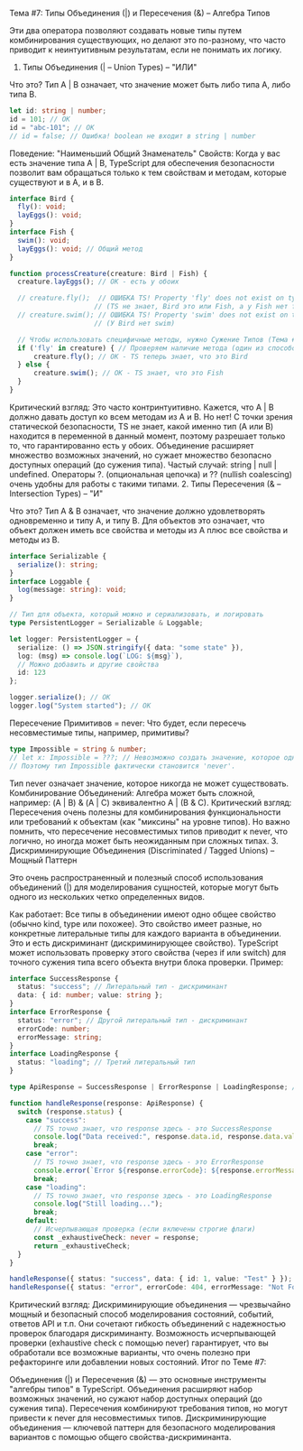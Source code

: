 Тема #7: Типы Объединения (|) и Пересечения (&) – Алгебра Типов

Эти два оператора позволяют создавать новые типы путем комбинирования существующих, но делают это по-разному, что часто приводит к неинтуитивным результатам, если не понимать их логику.

1. Типы Объединения (| – Union Types) – "ИЛИ"

Что это? Тип A | B означает, что значение может быть либо типа A, либо типа B.
```typescript
let id: string | number;
id = 101; // OK
id = "abc-101"; // OK
// id = false; // Ошибка! boolean не входит в string | number
```
Поведение: "Наименьший Общий Знаменатель" Свойств: Когда у вас есть значение типа A | B, TypeScript для обеспечения безопасности позволит вам обращаться только к тем свойствам и методам, которые существуют и в A, и в B.
```typescript
interface Bird {
  fly(): void;
  layEggs(): void;
}
interface Fish {
  swim(): void;
  layEggs(): void; // Общий метод
}

function processCreature(creature: Bird | Fish) {
  creature.layEggs(); // OK - есть у обоих

  // creature.fly();  // ОШИБКА TS! Property 'fly' does not exist on type 'Bird | Fish'.
                     // (TS не знает, Bird это или Fish, а у Fish нет fly)
  // creature.swim(); // ОШИБКА TS! Property 'swim' does not exist on type 'Bird | Fish'.
                     // (У Bird нет swim)

  // Чтобы использовать специфичные методы, нужно Сужение Типов (Тема #8)
  if ('fly' in creature) { // Проверяем наличие метода (один из способов сужения)
      creature.fly(); // OK - TS теперь знает, что это Bird
  } else {
      creature.swim(); // OK - TS знает, что это Fish
  }
}
```
Критический взгляд: Это часто контринтуитивно. Кажется, что A | B должно давать доступ ко всем методам из A и B. Но нет! С точки зрения статической безопасности, TS не знает, какой именно тип (A или B) находится в переменной в данный момент, поэтому разрешает только то, что гарантированно есть у обоих. Объединение расширяет множество возможных значений, но сужает множество безопасно доступных операций (до сужения типа).
Частый случай: string | null | undefined. Операторы ?. (опциональная цепочка) и ?? (nullish coalescing) очень удобны для работы с такими типами.
2. Типы Пересечения (& – Intersection Types) – "И"

Что это? Тип A & B означает, что значение должно удовлетворять одновременно и типу A, и типу B. Для объектов это означает, что объект должен иметь все свойства и методы из A плюс все свойства и методы из B.
```typescript
interface Serializable {
  serialize(): string;
}
interface Loggable {
  log(message: string): void;
}

// Тип для объекта, который можно и сериализовать, и логировать
type PersistentLogger = Serializable & Loggable;

let logger: PersistentLogger = {
  serialize: () => JSON.stringify({ data: "some state" }),
  log: (msg) => console.log(`LOG: ${msg}`),
  // Можно добавить и другие свойства
  id: 123
};

logger.serialize(); // OK
logger.log("System started"); // OK
```
Пересечение Примитивов = never: Что будет, если пересечь несовместимые типы, например, примитивы?
```typescript
type Impossible = string & number;
// let x: Impossible = ???; // Невозможно создать значение, которое одновременно и строка, и число.
// Поэтому тип Impossible фактически становится 'never'.
```
Тип never означает значение, которое никогда не может существовать.
Комбинирование Объединений: Алгебра может быть сложной, например: (A | B) & (A | C) эквивалентно A | (B & C).
Критический взгляд: Пересечения очень полезны для комбинирования функциональности или требований к объектам (как "миксины" на уровне типов). Но важно помнить, что пересечение несовместимых типов приводит к never, что логично, но иногда может быть неожиданным при сложных типах.
3. Дискриминирующие Объединения (Discriminated / Tagged Unions) – Мощный Паттерн

Это очень распространенный и полезный способ использования объединений (|) для моделирования сущностей, которые могут быть одного из нескольких четко определенных видов.

Как работает:
Все типы в объединении имеют одно общее свойство (обычно kind, type или похожее).
Это свойство имеет разные, но конкретные литеральные типы для каждого варианта в объединении. Это и есть дискриминант (дискриминирующее свойство).
TypeScript может использовать проверку этого свойства (через if или switch) для точного сужения типа всего объекта внутри блока проверки.
Пример:
```typescript
interface SuccessResponse {
  status: "success"; // Литеральный тип - дискриминант
  data: { id: number; value: string };
}
interface ErrorResponse {
  status: "error"; // Другой литеральный тип - дискриминант
  errorCode: number;
  errorMessage: string;
}
interface LoadingResponse {
  status: "loading"; // Третий литеральный тип
}

type ApiResponse = SuccessResponse | ErrorResponse | LoadingResponse; // Дискриминирующее объединение

function handleResponse(response: ApiResponse) {
  switch (response.status) {
    case "success":
      // TS точно знает, что response здесь - это SuccessResponse
      console.log("Data received:", response.data.id, response.data.value);
      break;
    case "error":
      // TS точно знает, что response здесь - это ErrorResponse
      console.error(`Error ${response.errorCode}: ${response.errorMessage}`);
      break;
    case "loading":
      // TS точно знает, что response здесь - это LoadingResponse
      console.log("Still loading...");
      break;
    default:
      // Исчерпывающая проверка (если включены строгие флаги)
      const _exhaustiveCheck: never = response;
      return _exhaustiveCheck;
  }
}

handleResponse({ status: "success", data: { id: 1, value: "Test" } });
handleResponse({ status: "error", errorCode: 404, errorMessage: "Not Found" });
```
Критический взгляд: Дискриминирующие объединения — чрезвычайно мощный и безопасный способ моделирования состояний, событий, ответов API и т.п. Они сочетают гибкость объединений с надежностью проверок благодаря дискриминанту. Возможность исчерпывающей проверки (exhaustive check с помощью never) гарантирует, что вы обработали все возможные варианты, что очень полезно при рефакторинге или добавлении новых состояний.
Итог по Теме #7:

Объединения (|) и Пересечения (&) — это основные инструменты "алгебры типов" в TypeScript. Объединения расширяют набор возможных значений, но сужают набор доступных операций (до сужения типа). Пересечения комбинируют требования типов, но могут привести к never для несовместимых типов. Дискриминирующие объединения — ключевой паттерн для безопасного моделирования вариантов с помощью общего свойства-дискриминанта.
